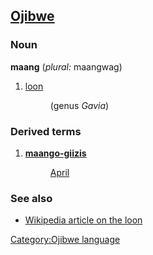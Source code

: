 ==[[Ojibwe]]==
===Noun===
'''maang''' (''plural:'' maangwag)

# [[loon]]
#: (genus ''Gavia'')

===Derived terms===
#'''[[iskigamizige-giizis|maango-giizis]]'''
#:[[April]]

===See also===
*[[w:Loon|Wikipedia article on the loon]]

[[Category:Ojibwe language]]